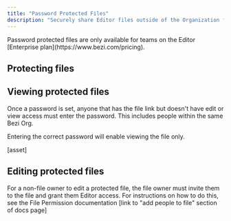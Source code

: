 ```yaml
---
title: "Password Protected Files"
description: "Securely share Editor files outside of the Organization for cross-functional collaboration and user research."
---
```


<Info>
  Password protected files are only available for teams on the Editor [Enterprise plan](https://www.bezi.com/pricing). &#x20;
</Info>

## Protecting files

<Steps>
  <Step title="Setting a password" />

  <Step title="Setting an expiration date" />

  <Step title="Removing password protection" />
</Steps>

## Viewing protected files

Once a password is set, anyone that has the file link but doesn't have edit or view access must enter the password. This includes people within the same Bezi Org.&#x20;

Entering the correct password will enable viewing the file only.&#x20;

\[asset]&#x20;

## Editing protected files

For a non-file owner to edit a protected file, the file owner must invite them to the file and grant them Editor access. For instructions on how to do this, see the File Permission documentation \[link to "add people to file" section of docs page]